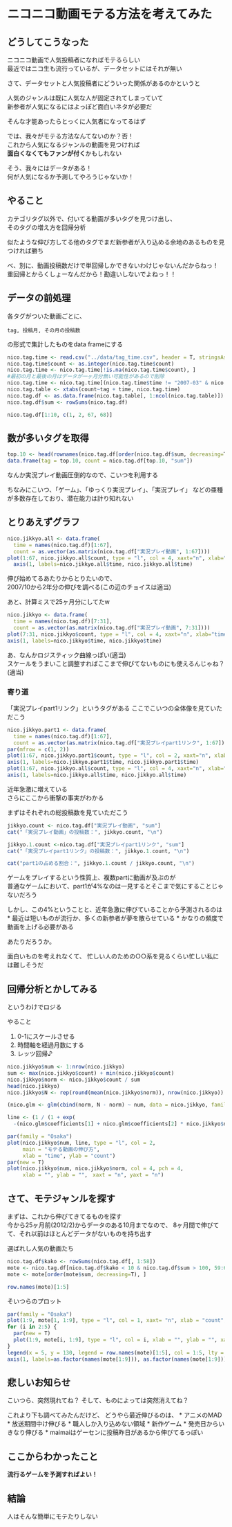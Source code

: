 # ニコニコ動画モテる方法を考えてみた
## どうしてこうなった
ニコニコ動画で人気投稿者になればモテるらしい  
最近ではニコ生も流行っているが、データセットにはそれが無い

さて、データセットと人気投稿者にどういった関係があるのかというと  

人気のジャンルは既に人気な人が固定されてしまっていて  
新参者が人気になるにはよっぽど面白いネタが必要だ  

そんな才能あったらとっくに人気者になってるはず

では、我々がモテる方法なんてないのか？否！  
これから人気になるジャンルの動画を見つければ  
**面白くなくてもファンが付く**かもしれない

そう、我々にはデータがある！  
何が人気になるか予測してやろうじゃないか！

## やること
カテゴリタグ以外で、付いてる動画が多いタグを見つけ出し、  
そのタグの増え方を回帰分析  

似たような伸び方してる他のタグでまだ新参者が入り込める余地のあるものを見つければ勝ち

べ、別に、動画投稿数だけで単回帰しかできないわけじゃないんだからねっ！  
重回帰とからくしょーなんだから！勘違いしないでよねっ！！

## データの前処理
各タグがついた動画ごとに、
```
tag, 投稿月, その月の投稿数
```
の形式で集計したものをdata frameにする
```r
nico.tag.time <- read.csv("../data/tag_time.csv", header = T, stringsAsFactors = F)
nico.tag.time$count <- as.integer(nico.tag.time$count)
nico.tag.time <- nico.tag.time[!is.na(nico.tag.time$count), ]
#最初の月と最後の月はデータが一ヶ月分無い可能性があるので削除
nico.tag.time <- nico.tag.time[(nico.tag.time$time != "2007-03" & nico.tag.time$time != "2012-11"), ]
nico.tag.table <- xtabs(count~tag + time, nico.tag.time)
nico.tag.df <- as.data.frame(nico.tag.table[, 1:ncol(nico.tag.table)])
nico.tag.df$sum <- rowSums(nico.tag.df)

nico.tag.df[1:10, c(1, 2, 67, 68)]
```

## 数が多いタグを取得
```r
top.10 <- head(rownames(nico.tag.df[order(nico.tag.df$sum, decreasing=T), ], ), 10)
data.frame(tag = top.10, count = nico.tag.df[top.10, "sum"])
```

なんか実況プレイ動画圧倒的なので、こいつを利用する

ちなみにこいつ、「ゲーム」、「ゆっくり実況プレイ」、「実況プレイ」 
などの亜種が多数存在しており、潜在能力は計り知れない

## とりあえずグラフ
```r
nico.jikkyo.all <- data.frame(
  time = names(nico.tag.df)[1:67],
  count = as.vector(as.matrix(nico.tag.df["実況プレイ動画", 1:67])))
plot(1:67, nico.jikkyo.all$count, type = "l", col = 4, xaxt="n", xlab="time", ylab="count")
  axis(1, labels=nico.jikkyo.all$time, nico.jikkyo.all$time)
```
伸び始めてるあたりからとりたいので、  
2007/10から2年分の伸びを調べる(この辺のチョイスは適当)

あと、計算ミスで25ヶ月分にしてたw

```r
nico.jikkyo <- data.frame(
  time = names(nico.tag.df)[7:31],
  count = as.vector(as.matrix(nico.tag.df["実況プレイ動画", 7:31])))
plot(7:31, nico.jikkyo$count, type = "l", col = 4, xaxt="n", xlab="time", ylab="count")
axis(1, labels=nico.jikkyo$time, nico.jikkyo$time)
```

あ、なんかロジスティック曲線っぽい(適当)  
スケールをうまいこと調整すればここまで伸びてないものにも使えるんじゃね？(適当)

### 寄り道
「実況プレイpart1リンク」というタグがある
ここでこいつの全体像を見ていただこう
```r
nico.jikkyo.part1 <- data.frame(
  time = names(nico.tag.df)[1:67],
  count = as.vector(as.matrix(nico.tag.df["実況プレイpart1リンク", 1:67])))
par(mfrow = c(1, 2))
plot(1:67, nico.jikkyo.part1$count, type = "l", col = 2, xaxt="n", xlab="time", ylab="count")
axis(1, labels=nico.jikkyo.part1$time, nico.jikkyo.part1$time)
plot(1:67, nico.jikkyo.all$count, type = "l", col = 4, xaxt="n", xlab="time", ylab="count")
axis(1, labels=nico.jikkyo.all$time, nico.jikkyo.all$time)
```

近年急激に増えている  
さらにここから衝撃の事実がわかる

まずはそれぞれの総投稿数を見ていただこう
```r
jikkyo.count <- nico.tag.df["実況プレイ動画", "sum"]
cat("「実況プレイ動画」の投稿数：", jikkyo.count, "\n")

jikkyo.1.count <-nico.tag.df["実況プレイpart1リンク", "sum"]
cat("「実況プレイpart1リンク」の投稿数：", jikkyo.1.count, "\n")

cat("part1の占める割合：", jikkyo.1.count / jikkyo.count, "\n")
```

ゲームをプレイするという性質上、複数partに動画が及ぶのが  
普通なゲームにおいて、part1が4%なのは一見するとそこまで気にすることじゃないだろう  

しかし、この4%ということと、近年急激に伸びていることから予測されるのは
* 最近は短いものが流行か、多くの新参者が夢を散らせている
* かなりの頻度で動画を上げる必要がある

あたりだろうか。  

面白いものを考えれなくて、
忙しい人のための○○系を見るくらい忙しい私には難しそうだ

## 回帰分析とかしてみる
というわけでロジる  

やること

1. 0-1にスケールさせる
2. 時間軸を経過月数にする
3. レッツ回帰♪

```r
nico.jikkyo$num <- 1:nrow(nico.jikkyo)
sum <- max(nico.jikkyo$count) + min(nico.jikkyo$count)
nico.jikkyo$norm <- nico.jikkyo$count / sum
head(nico.jikkyo)
nico.jikkyo$N <- rep(round(mean(nico.jikkyo$norm)), nrow(nico.jikkyo))

(nico.glm <- glm(cbind(norm, N - norm) ~ num, data = nico.jikkyo, family=binomial))

line <- (1 / (1 + exp(
  -(nico.glm$coefficients[1] + nico.glm$coefficients[2] * nico.jikkyo$num))))

par(family = "Osaka")
plot(nico.jikkyo$num, line, type = "l", col = 2,
     main = "モテる動画の伸び方",
     xlab = "time", ylab = "count")
par(new = T)
plot(nico.jikkyo$num, nico.jikkyo$norm, col = 4, pch = 4,
     xlab = "", ylab = "",　xaxt = "n", yaxt = "n")
```

## さて、モテジャンルを探す
まずは、これから伸びてきてるものを探す  
今から25ヶ月前(2012/2)からデータのある10月までなので、
8ヶ月間で伸びてて、それ以前はほとんどデータがないものを持ち出す

選ばれし人気の動画たち
```r
nico.tag.df$kako <- rowSums(nico.tag.df[, 1:58])
mote <- nico.tag.df[nico.tag.df$kako < 10 & nico.tag.df$sum > 100, 59:68]
mote <- mote[order(mote$sum, decreasing=T), ]

row.names(mote)[1:5]
```

そいつらのプロット
```r
par(family = "Osaka")
plot(1:9, mote[1, 1:9], type = "l", col = 1, xaxt= "n", xlab = "count", ylab = "time")
for (i in 2:5) {
  par(new = T)
  plot(1:9, mote[i, 1:9], type = "l", col = i, xlab = "", ylab = "", xaxt = "n", yaxt = "n")
}
legend(x = 5, y = 130, legend = row.names(mote)[1:5], col = 1:5, lty = rep(1, 5))
axis(1, labels=as.factor(names(mote[1:9])), as.factor(names(mote[1:9])))
```

## 悲しいお知らせ
こいつら、突然現れてね？  そして、ものによっては突然消えてね？

これより下も調べてみたんだけど、
どうやら最近伸びるのは、
* アニメのMAD
 * 放送期間中け伸びる
 * 職人しか入り込めない領域
* 新作ゲーム
 * 発売日からいきなり伸びる
 * maimaiはゲーセンに投稿昨日があるから伸びてるっぽい

## ここからわかったこと
**流行るゲームを予測すればよい！**

## 結論
人はそんな簡単にモテたりしない